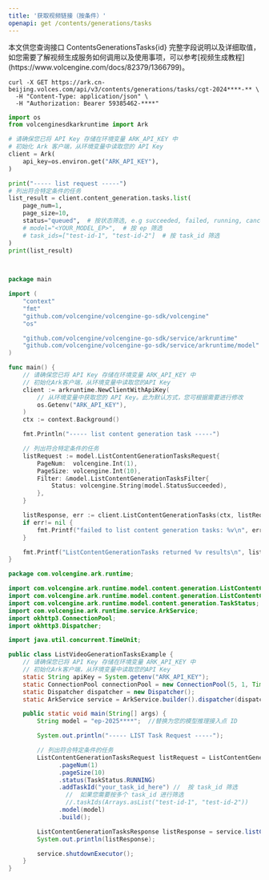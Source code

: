 ```yaml
---
title: '获取视频链接（按条件）'
openapi: get /contents/generations/tasks
---
```

<Tip>
    本文供您查询接口 ContentsGenerationsTasks{id} 完整字段说明以及详细取值，如您需要了解视频生成服务如何调用以及使用事项，可以参考[视频生成教程](https://www.volcengine.com/docs/82379/1366799)。
</Tip>

<RequestExample>

```shell Curl
curl -X GET https://ark.cn-beijing.volces.com/api/v3/contents/generations/tasks/cgt-2024****-** \
  -H "Content-Type: application/json" \
  -H "Authorization: Bearer 59385462-****" 
```

```python Python SDK
import os
from volcenginesdkarkruntime import Ark

# 请确保您已将 API Key 存储在环境变量 ARK_API_KEY 中
# 初始化 Ark 客户端，从环境变量中读取您的 API Key
client = Ark(
    api_key=os.environ.get("ARK_API_KEY"),
)

print("----- list request -----")
# 列出符合特定条件的任务
list_result = client.content_generation.tasks.list(
    page_num=1,
    page_size=10,
    status="queued",  # 按状态筛选, e.g succeeded, failed, running, cancelled
    # model="<YOUR_MODEL_EP>",  # 按 ep 筛选
    # task_ids=["test-id-1", "test-id-2"]  # 按 task_id 筛选
)
print(list_result)

    
```

```go Go SDK
package main

import (
    "context"
    "fmt"
    "github.com/volcengine/volcengine-go-sdk/volcengine"
    "os"

    "github.com/volcengine/volcengine-go-sdk/service/arkruntime"
    "github.com/volcengine/volcengine-go-sdk/service/arkruntime/model"
)

func main() {
    // 请确保您已将 API Key 存储在环境变量 ARK_API_KEY 中
    // 初始化Ark客户端，从环境变量中读取您的API Key
    client := arkruntime.NewClientWithApiKey(
        // 从环境变量中获取您的 API Key。此为默认方式，您可根据需要进行修改
        os.Getenv("ARK_API_KEY"),
    )
    ctx := context.Background()

    fmt.Println("----- list content generation task -----")

    // 列出符合特定条件的任务
    listRequest := model.ListContentGenerationTasksRequest{
        PageNum:  volcengine.Int(1),
        PageSize: volcengine.Int(10),
        Filter: &model.ListContentGenerationTasksFilter{
            Status: volcengine.String(model.StatusSucceeded),
        },
    }

    listResponse, err := client.ListContentGenerationTasks(ctx, listRequest)
    if err!= nil {
        fmt.Printf("failed to list content generation tasks: %v\n", err)
    }

    fmt.Printf("ListContentGenerationTasks returned %v results\n", listResponse.Total)
}
```


```java Java SDK
package com.volcengine.ark.runtime;

import com.volcengine.ark.runtime.model.content.generation.ListContentGenerationTasksRequest;
import com.volcengine.ark.runtime.model.content.generation.ListContentGenerationTasksResponse;
import com.volcengine.ark.runtime.model.content.generation.TaskStatus;
import com.volcengine.ark.runtime.service.ArkService;
import okhttp3.ConnectionPool;
import okhttp3.Dispatcher;

import java.util.concurrent.TimeUnit;

public class ListVideoGenerationTasksExample {
    // 请确保您已将 API Key 存储在环境变量 ARK_API_KEY 中
    // 初始化Ark客户端，从环境变量中读取您的API Key
    static String apiKey = System.getenv("ARK_API_KEY");
    static ConnectionPool connectionPool = new ConnectionPool(5, 1, TimeUnit.SECONDS);
    static Dispatcher dispatcher = new Dispatcher();
    static ArkService service = ArkService.builder().dispatcher(dispatcher).connectionPool(connectionPool).apiKey(apiKey).build();

    public static void main(String[] args) {
        String model = "ep-2025****";  //替换为您的模型推理接入点 ID

        System.out.println("----- LIST Task Request -----");

        // 列出符合特定条件的任务
        ListContentGenerationTasksRequest listRequest = ListContentGenerationTasksRequest.builder()
              .pageNum(1)
              .pageSize(10)
              .status(TaskStatus.RUNNING)
              .addTaskId("your_task_id_here") //  按 task_id 筛选
                //  如果您需要按多个 task_id 进行筛选
                //.taskIds(Arrays.asList("test-id-1", "test-id-2"))
              .model(model)
              .build();

        ListContentGenerationTasksResponse listResponse = service.listContentGenerationTasks(listRequest);
        System.out.println(listResponse);

        service.shutdownExecutor();
    }
}
```

</RequestExample>